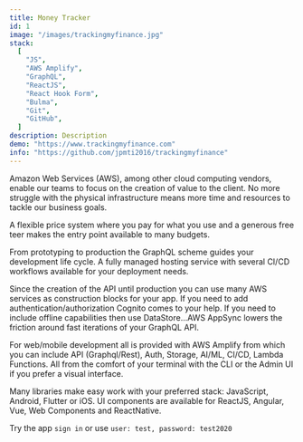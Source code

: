 ```yaml
---
title: Money Tracker
id: 1
image: "/images/trackingmyfinance.jpg"
stack:
  [
    "JS",
    "AWS Amplify",
    "GraphQL",
    "ReactJS",
    "React Hook Form",
    "Bulma",
    "Git",
    "GitHub",
  ]
description: Description
demo: "https://www.trackingmyfinance.com"
info: "https://github.com/jpmti2016/trackingmyfinance"
---
```


Amazon Web Services (AWS), among other cloud computing vendors, enable our teams to focus on the creation of value to the client. No more struggle with the physical infrastructure means more time and resources to tackle our business goals.

A flexible price system where you pay for what you use and a generous free teer makes the entry point available to many budgets.

From prototyping to production the GraphQL scheme guides your development life cycle. A fully managed hosting service with several CI/CD workflows available for your deployment needs.

Since the creation of the API until production you can use many AWS services as construction blocks for your app. If you need to add authentication/authorization Cognito comes to your help. If you need to include offline capabilities then use DataStore...AWS AppSync lowers the friction around fast iterations of your GraphQL API.

For web/mobile development all is provided with AWS Amplify from which you can include API (Graphql/Rest), Auth, Storage, AI/ML, CI/CD, Lambda Functions. All from the comfort of your terminal with the CLI or the Admin UI if you prefer a visual interface.

Many libraries make easy work with your preferred stack: JavaScript, Android, Flutter or iOS. UI components are available for ReactJS, Angular, Vue, Web Components and ReactNative.

Try the app `sign in` or use `user: test, password: test2020`

